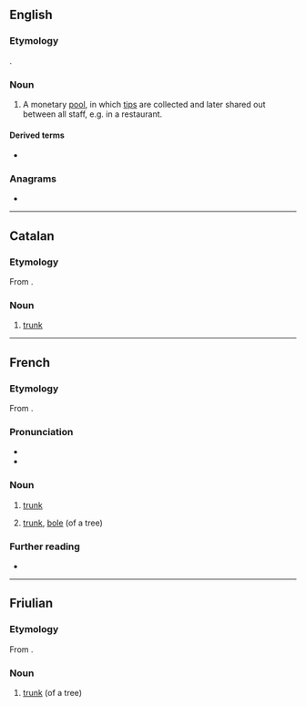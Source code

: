 ==English==

===Etymology===
{{etyl|fr|en}} {{m|fr|tronc des pauvres||[[poor box]]}}.

===Noun===
{{en-noun}}

# {{lb|en|British}} A monetary [[pool]], in which [[tips]] are collected and later shared out between all staff, e.g. in a restaurant.

====Derived terms====
* {{l|en|troncmaster}}

===Anagrams===
* {{anagrams|en|a=cnort|NROTC|contr}}

----

==Catalan==

===Etymology===
From {{etyl|la|ca}} {{m|la|truncus}}.

===Noun===
{{ca-noun|m}}

# [[trunk]] {{gloss|of a tree}}

----

==French==

===Etymology===
From {{etyl|la|fr}} {{m|la|truncus}}.

===Pronunciation===
* {{fr-IPA|tron}}
* {{audio|Fr-tronc.ogg|audio|lang=fr}}

===Noun===
{{fr-noun|m}}

# {{lb|fr|anatomy}} [[trunk]]
# {{lb|fr|botany}} [[trunk]], [[bole]] (of a tree)

===Further reading===
* {{R:TLFi}}

----

==Friulian==

===Etymology===
From {{etyl|la|fur}} {{m|la|truncus}}.

===Noun===
{{fur-noun|m}}

# [[trunk]] (of a tree)